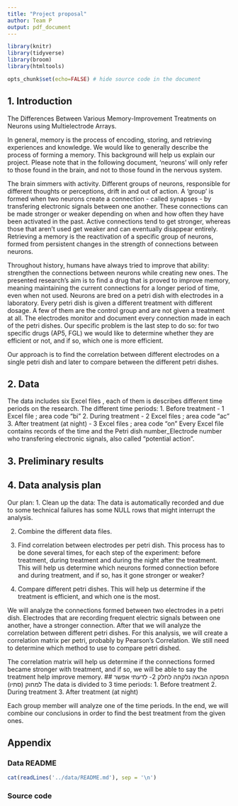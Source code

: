 ---
title: "Project proposal"
author: Team P
output: pdf_document
---

```{r load-packages, message = FALSE}
library(knitr)
library(tidyverse)
library(broom)
library(htmltools)
```

```{r setup, include = FALSE}
opts_chunk$set(echo=FALSE) # hide source code in the document
```

## 1. Introduction
The Differences Between Various Memory-Improvement Treatments on Neurons using Multielectrode Arrays.

In general, memory is the process of encoding, storing, and retrieving experiences and knowledge.
We would like to generally describe the process of forming a memory. This background will help us explain our project.
Please note that in the following document, 'neurons' will only refer to those found in the brain, and not to those found in the nervous system.

The brain simmers with activity. Different groups of neurons, responsible for different thoughts or perceptions, drift in and out of action.
A 'group' is formed when two neurons create a connection - called synapses - by transfering electronic signals between one another.
These connections can be made stronger or weaker depending on when and how often they have been activated in the past. 
Active connections tend to get stronger, whereas those that aren’t used get weaker and can eventually disappear entirely.
Retrieving a memory is the reactivation of a specific group of neurons, formed from persistent changes in the strength of connections between neurons.

Throughout history, humans have always tried to improve that ability: strengthen the connections between neurons while creating new ones.
The presented research's aim is to find a drug that is proved to improve memory, meaning maintaining the current connections for a longer period of time, even when not used. 
Neurons are bred on a petri dish with electrodes in a laboratory. Every petri dish is given a different treatment with different dosage. A few of them are the control group and are not given a treatment at all.
The electrodes monitor and document every connection made in each of the petri dishes.
Our specific problem is the last step to do so: for two specific drugs (AP5, FGL) we would like to determine whether they are efficient or not, and if so, which one is more efficient.

Our approach is to find the correlation between different electrodes on a single petri dish and later to compare between the different petri dishes.


## 2. Data
The data includes six Excel files , each of them is describes different time periods on the research.
The different time periods:
1. Before treatment - 1 Excel file ; area code "bi"
2. During treatment - 2 Excel files ; area code "ac"
3. After treatment (at night) - 3 Excel files ; area code "on"
Every Excel file contains records of the time and the Petri dish number_Electrode number who transfering electronic signals, also called "potential action".



## 3. Preliminary results


## 4. Data analysis plan
Our plan: 
1. Clean up the data: The data is automatically recorded and due to some technical failures has some NULL rows that might interrupt the analysis. 

2. Combine the different data files.

3. Find correlation between electrodes per petri dish. This process has to be done several times, for each step of the experiment: before treatment, during treatment and during the night after the treatment. 
This will help us determine which neurons formed connection before and during treatment, and if so, has it gone stronger or weaker?

4. Compare different petri dishes. This will help us determine if the treatment is efficient, and which one is the most. 

We will analyze the connections formed between two electrodes in a petri dish. Electrodes that are recording frequent electric signals between one another, have a stronger connection. 
After that we will analyze the correlation between different petri dishes.
For this analysis, we will create a correlation matrix per petri, probably by Pearson's Correlation. We still need to determine which method to use to compare petri dished. 

The correlation matrix will help us determine if the connections formed became stronger with treatment, and if so, we will be able to say the treatment help improve memory. 
## הפסקה הבאה נלקחה לחלק 2- לדעתי אפשר למחוק (סתיו)
The data is divided to 3 time periods:
1. Before treatment
2. During treatment
3. After treatment (at night)

Each group member will analyze one of the time periods. In the end, we will combine our conclusions in order to find the best treatment from the given ones.

## Appendix

### Data README

```{r include_data_readme, comment=''}
cat(readLines('../data/README.md'), sep = '\n')
```

### Source code

```{r, ref.label=knitr::all_labels(), echo=TRUE, eval=FALSE}

```
